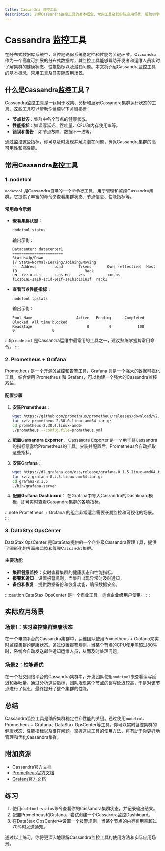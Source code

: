 ```yaml
---
title: Cassandra 监控工具
description: 了解Cassandra监控工具的基本概念、常用工具及其实际应用场景，帮助初学者掌握如何监控和管理Cassandra集群。
---
```


# Cassandra 监控工具

在分布式数据库系统中，监控是确保系统稳定性和性能的关键环节。Cassandra作为一个高度可扩展的分布式数据库，其监控工具能够帮助开发者和运维人员实时了解集群的健康状态、性能指标以及潜在问题。本文将介绍Cassandra监控工具的基本概念、常用工具及其实际应用场景。

## 什么是Cassandra监控工具？

Cassandra监控工具是一组用于收集、分析和展示Cassandra集群运行状态的工具。这些工具可以帮助你监控以下关键指标：

- **节点状态**：集群中各个节点的健康状态。
- **性能指标**：如读写延迟、吞吐量、CPU和内存使用率等。
- **错误和警告**：如节点故障、数据不一致等。

通过监控这些指标，你可以及时发现并解决潜在问题，确保Cassandra集群的高可用性和高性能。

## 常用Cassandra监控工具

### 1. **nodetool**

`nodetool` 是Cassandra自带的一个命令行工具，用于管理和监控Cassandra集群。它提供了丰富的命令来查看集群状态、节点信息、性能指标等。

#### 常用命令示例

- **查看集群状态**：
  ```bash
  nodetool status
  ```
  输出示例：
  ```
  Datacenter: datacenter1
  =======================
  Status=Up/Down
  |/ State=Normal/Leaving/Joining/Moving
  --  Address        Load       Tokens       Owns (effective)  Host ID                               Rack
  UN  127.0.0.1      1.05 MB    256          100.0%            f1c1b1a1-1a1b-1c1d-1e1f-1a1b1c1d1e1f  rack1
  ```

- **查看节点性能指标**：
  ```bash
  nodetool tpstats
  ```
  输出示例：
  ```
  Pool Name                    Active   Pending      Completed   Blocked  All time blocked
  ReadStage                         0         0            100         0                 0
  ```

:::tip
`nodetool` 是Cassandra运维中最常用的工具之一，建议熟练掌握其常用命令。
:::

### 2. **Prometheus + Grafana**

Prometheus 是一个开源的监控和告警工具，Grafana 则是一个强大的数据可视化工具。结合使用 Prometheus 和 Grafana，可以构建一个强大的Cassandra监控系统。

#### 配置步骤

1. **安装Prometheus**：
   ```bash
   wget https://github.com/prometheus/prometheus/releases/download/v2.30.0/prometheus-2.30.0.linux-amd64.tar.gz
   tar xvfz prometheus-2.30.0.linux-amd64.tar.gz
   cd prometheus-2.30.0.linux-amd64
   ./prometheus --config.file=prometheus.yml
   ```

2. **配置Cassandra Exporter**：
   Cassandra Exporter 是一个用于将Cassandra的指标暴露给Prometheus的工具。安装并配置后，Prometheus会自动抓取这些指标。

3. **安装Grafana**：
   ```bash
   wget https://dl.grafana.com/oss/release/grafana-8.1.5.linux-amd64.tar.gz
   tar xvfz grafana-8.1.5.linux-amd64.tar.gz
   cd grafana-8.1.5
   ./bin/grafana-server
   ```

4. **配置Grafana Dashboard**：
   在Grafana中导入Cassandra的Dashboard模板，即可实时查看Cassandra集群的各项指标。

:::note
Prometheus + Grafana 的组合非常适合需要长期监控和可视化的场景。
:::

### 3. **DataStax OpsCenter**

DataStax OpsCenter 是DataStax提供的一个企业级Cassandra管理工具，提供了图形化的界面来监控和管理Cassandra集群。

#### 主要功能

- **集群健康监控**：实时查看集群的健康状态和性能指标。
- **报警和通知**：设置报警规则，当集群出现异常时及时通知。
- **备份和恢复**：提供数据备份和恢复功能，确保数据安全。

:::caution
DataStax OpsCenter 是一个商业工具，适合企业级用户使用。
:::

## 实际应用场景

### 场景1：实时监控集群健康状态

在一个电商平台的Cassandra集群中，运维团队使用Prometheus + Grafana来实时监控集群的健康状态。通过设置报警规则，当某个节点的CPU使用率超过80%时，系统会自动发送邮件通知运维人员，从而及时处理问题。

### 场景2：性能调优

在一个社交网络平台的Cassandra集群中，开发团队使用`nodetool`来查看读写延迟和吞吐量。通过分析这些指标，团队发现某个节点的读写延迟较高，于是对该节点进行了优化，最终提升了整个集群的性能。

## 总结

Cassandra监控工具是确保集群稳定性和性能的关键。通过使用`nodetool`、Prometheus + Grafana、DataStax OpsCenter等工具，你可以实时监控集群的健康状态、性能指标以及潜在问题。掌握这些工具的使用方法，将有助于你更好地管理和优化Cassandra集群。

## 附加资源

- [Cassandra官方文档](https://cassandra.apache.org/doc/latest/)
- [Prometheus官方文档](https://prometheus.io/docs/)
- [Grafana官方文档](https://grafana.com/docs/)

## 练习

1. 使用`nodetool status`命令查看你的Cassandra集群状态，并记录输出结果。
2. 配置Prometheus和Grafana，尝试创建一个Cassandra监控Dashboard。
3. 在DataStax OpsCenter中设置一个报警规则，当某个节点的内存使用率超过70%时发送通知。

通过以上练习，你将更深入地理解Cassandra监控工具的使用方法和实际应用场景。